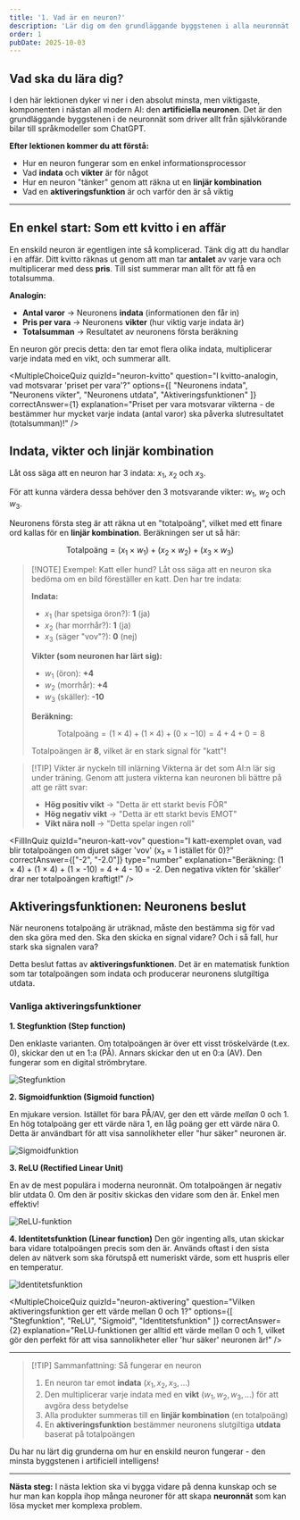 ```yaml
---
title: '1. Vad är en neuron?'
description: 'Lär dig om den grundläggande byggstenen i alla neuronnät: den artificiella neuronen. Vi utforskar hur den väger samman information för att fatta ett beslut.'
order: 1
pubDate: 2025-10-03
---
```



## Vad ska du lära dig?

I den här lektionen dyker vi ner i den absolut minsta, men viktigaste, komponenten i nästan all modern AI: den **artificiella neuronen**. Det är den grundläggande byggstenen i de neuronnät som driver allt från självkörande bilar till språkmodeller som ChatGPT.

**Efter lektionen kommer du att förstå:**

- Hur en neuron fungerar som en enkel informationsprocessor
- Vad **indata** och **vikter** är för något
- Hur en neuron "tänker" genom att räkna ut en **linjär kombination**
- Vad en **aktiveringsfunktion** är och varför den är så viktig

---

## En enkel start: Som ett kvitto i en affär

En enskild neuron är egentligen inte så komplicerad. Tänk dig att du handlar i en affär. Ditt kvitto räknas ut genom att man tar **antalet** av varje vara och multiplicerar med dess **pris**. Till sist summerar man allt för att få en totalsumma.

**Analogin:**

- **Antal varor** → Neuronens **indata** (informationen den får in)
- **Pris per vara** → Neuronens **vikter** (hur viktig varje indata är)
- **Totalsumman** → Resultatet av neuronens första beräkning

En neuron gör precis detta: den tar emot flera olika indata, multiplicerar varje indata med en vikt, och summerar allt.

<MultipleChoiceQuiz 
  quizId="neuron-kvitto"
  question="I kvitto-analogin, vad motsvarar 'priset per vara'?"
  options={[
    "Neuronens indata",
    "Neuronens vikter",
    "Neuronens utdata",
    "Aktiveringsfunktionen"
  ]}
  correctAnswer={1}
  explanation="Priset per vara motsvarar vikterna - de bestämmer hur mycket varje indata (antal varor) ska påverka slutresultatet (totalsumman)!"
/>

## Indata, vikter och linjär kombination

Låt oss säga att en neuron har 3 indata: $x_1$, $x_2$ och $x_3$.

För att kunna värdera dessa behöver den 3 motsvarande vikter: $w_1$, $w_2$ och $w_3$.

Neuronens första steg är att räkna ut en "totalpoäng", vilket med ett finare ord kallas för en **linjär kombination**. Beräkningen ser ut så här:

$$
\text{Totalpoäng} = (x_1 \times w_1) + (x_2 \times w_2) + (x_3 \times w_3)
$$

> [!NOTE] Exempel: Katt eller hund?
> Låt oss säga att en neuron ska bedöma om en bild föreställer en katt. Den har tre indata:
> 
> **Indata:**
> - $x_1$ (har spetsiga öron?): **1** (ja)
> - $x_2$ (har morrhår?): **1** (ja)
> - $x_3$ (säger "vov"?): **0** (nej)
> 
> **Vikter (som neuronen har lärt sig):**
> - $w_1$ (öron): **+4**
> - $w_2$ (morrhår): **+4**
> - $w_3$ (skäller): **-10**
> 
> **Beräkning:**
> 
> $$
> \text{Totalpoäng} = (1 \times 4) + (1 \times 4) + (0 \times -10) = 4 + 4 + 0 = 8
> $$
> 
> Totalpoängen är **8**, vilket är en stark signal för "katt"!

> [!TIP] Vikter är nyckeln till inlärning
> Vikterna är det som AI:n lär sig under träning. Genom att justera vikterna kan neuronen bli bättre på att ge rätt svar:
> 
> - **Hög positiv vikt** → "Detta är ett starkt bevis FÖR"
> - **Hög negativ vikt** → "Detta är ett starkt bevis EMOT"
> - **Vikt nära noll** → "Detta spelar ingen roll"

<FillInQuiz 
  quizId="neuron-katt-vov"
  question="I katt-exemplet ovan, vad blir totalpoängen om djuret säger 'vov' (x₃ = 1 istället för 0)?"
  correctAnswer={["-2", "-2.0"]}
  type="number"
  explanation="Beräkning: (1 × 4) + (1 × 4) + (1 × -10) = 4 + 4 - 10 = -2. Den negativa vikten för 'skäller' drar ner totalpoängen kraftigt!"
/>

## Aktiveringsfunktionen: Neuronens beslut

När neuronens totalpoäng är uträknad, måste den bestämma sig för vad den ska göra med den. Ska den skicka en signal vidare? Och i så fall, hur stark ska signalen vara?

Detta beslut fattas av **aktiveringsfunktionen**. Det är en matematisk funktion som tar totalpoängen som indata och producerar neuronens slutgiltiga utdata.

### Vanliga aktiveringsfunktioner

**1. Stegfunktion (Step function)**

Den enklaste varianten. Om totalpoängen är över ett visst tröskelvärde (t.ex. 0), skickar den ut en 1:a (PÅ). Annars skickar den ut en 0:a (AV). Den fungerar som en digital strömbrytare.

![Stegfunktion](../../../assets/images/steg.png)

**2. Sigmoidfunktion (Sigmoid function)**

En mjukare version. Istället för bara PÅ/AV, ger den ett värde *mellan* 0 och 1. En hög totalpoäng ger ett värde nära 1, en låg poäng ger ett värde nära 0. Detta är användbart för att visa sannolikheter eller "hur säker" neuronen är.

![Sigmoidfunktion](../../../assets/images/sigmoid.png)

**3. ReLU (Rectified Linear Unit)**

En av de mest populära i moderna neuronnät. Om totalpoängen är negativ blir utdata 0. Om den är positiv skickas den vidare som den är. Enkel men effektiv!

![ReLU-funktion](../../../assets/images/relu.png)

**4. Identitetsfunktion (Linear function)**
Den gör ingenting alls, utan skickar bara vidare totalpoängen precis som den är. Används oftast i den sista delen av nätverk som ska förutspå ett numeriskt värde, som ett huspris eller en temperatur.

![Identitetsfunktion](../../../assets/images/identitet.png)

<MultipleChoiceQuiz 
  quizId="neuron-aktivering"
  question="Vilken aktiveringsfunktion ger ett värde mellan 0 och 1?"
  options={[
    "Stegfunktion",
    "ReLU",
    "Sigmoid",
    "Identitetsfunktion"
  ]}
  correctAnswer={2}
  explanation="ReLU-funktionen ger alltid ett värde mellan 0 och 1, vilket gör den perfekt för att visa sannolikheter eller 'hur säker' neuronen är!"
/>

---

> [!TIP] Sammanfattning: Så fungerar en neuron
> 1. En neuron tar emot **indata** ($x_1, x_2, x_3, ...$)
> 2. Den multiplicerar varje indata med en **vikt** ($w_1, w_2, w_3, ...$) för att avgöra dess betydelse
> 3. Alla produkter summeras till en **linjär kombination** (en totalpoäng)
> 4. En **aktiveringsfunktion** bestämmer neuronens slutgiltiga **utdata** baserat på totalpoängen

Du har nu lärt dig grunderna om hur en enskild neuron fungerar - den minsta byggstenen i artificiell intelligens!

---

**Nästa steg:** I nästa lektion ska vi bygga vidare på denna kunskap och se hur man kan koppla ihop många neuroner för att skapa **neuronnät** som kan lösa mycket mer komplexa problem.


